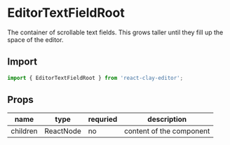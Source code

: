 
<Meta title="API/EditorTextFieldRoot" />

# EditorTextFieldRoot

The container of scrollable text fields. This grows taller until they fill up the space of the editor.

## Import

```ts
import { EditorTextFieldRoot } from 'react-clay-editor';
```

## Props

| name     | type      | requried | description              |
| -------- | --------- | -------- | ------------------------ |
| children | ReactNode | no       | content of the component |
